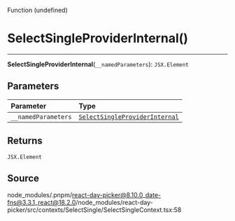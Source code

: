<SectionTitle>Function (undefined)</SectionTitle>

# SelectSingleProviderInternal()

---

<a id="undefined" name="undefined"></a>

<SignatureMemberIdentifier>**SelectSingleProviderInternal**(`__namedParameters`): `JSX.Element`</SignatureMemberIdentifier>

## Parameters

| Parameter | Type |
| :------ | :------ |
| `__namedParameters` | [`SelectSingleProviderInternal`](/api/main/interfaces/SelectSingleProviderInternal.md) |

## Returns

`JSX.Element`

## Source

node\_modules/.pnpm/react-day-picker@8.10.0\_date-fns@3.3.1\_react@18.2.0/node\_modules/react-day-picker/src/contexts/SelectSingle/SelectSingleContext.tsx:58
